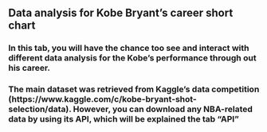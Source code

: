 
## Data analysis for Kobe Bryant's career short chart

### In this tab, you will have the chance too see and interact with different data analysis for the Kobe's performance through out his career. 
  
### The main dataset was retrieved from Kaggle's data competition (https://www.kaggle.com/c/kobe-bryant-shot-selection/data). However, you can download any NBA-related data by using its API, which will be explained the tab "API"
